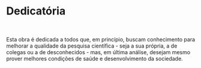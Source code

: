 # Dedicatória {-}

```{=latex}
\markboth{}{}
```

<br>

Esta obra é dedicada a todos que, em princípio, buscam conhecimento para melhorar a qualidade da pesquisa científica - seja a sua própria, a de colegas ou a de desconhecidos - mas, em última análise, desejam mesmo prover melhores condições de saúde e desenvolvimento da sociedade.

<br>
